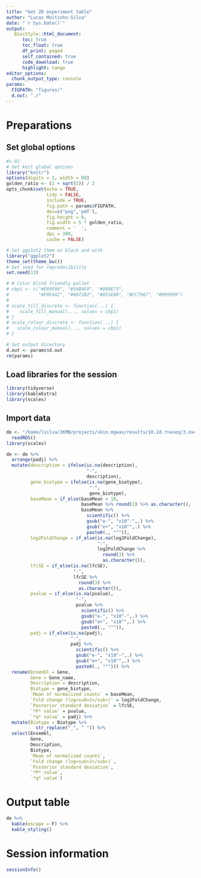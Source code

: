 ```yaml
---
title: "Get 2D experiment table"
author: "Lucas Moitinho-Silva"
date: "`r Sys.Date()`"
output:
   BiocStyle::html_document:
      toc: true
      toc_float: true
      df_print: paged
      self_contained: true
      code_download: true
      highlight: tango
editor_options:
  chunk_output_type: console
params:
  FIGPATH: "figures/"
  d.out: "./"
---
```

# Preparations

## Set global options

```r
#v.02
# Set knit global options
library("knitr")
options(digits = 2, width = 80)
golden_ratio <- (1 + sqrt(5)) / 2
opts_chunk$set(echo = TRUE,
               tidy = FALSE,
               include = TRUE,
               fig.path = params$FIGPATH,
               dev=c("png",'pdf'),
               fig.height = 6,
               fig.width = 5 * golden_ratio,
               comment = '  ',
               dpi = 300,
               cache = FALSE)

# Set ggplot2 them as black and with
library("ggplot2")
theme_set(theme_bw())
# Set seed for reproducibility
set.seed(13)

# # Color blind friendly pallet
# cbp1 <- c("#E69F00", "#56B4E9", "#009E73",
#           "#F0E442", "#0072B2", "#D55E00", "#CC79A7", "#999999")
# 
# scale_fill_discrete <- function(...) {
#    scale_fill_manual(..., values = cbp1)
# }
# scale_colour_discrete <- function(...) {
#   scale_colour_manual(..., values = cbp1)
# }

# Set output directory
d.out <- params$d.out
rm(params)
```


## Load libraries for the session

```r
library(tidyverse)
library(kableExtra)
library(scales)
```

## Import data
```r
de <- "/home/lsilva/IKMB/projects/skin.mgwas/results/10.2d.rnaseq/3.overview/DE.results.rds" %>% 
  readRDS()
library(scales)
```

```r
de <- de %>% 
  arrange(padj) %>% 
  mutate(description = ifelse(is.na(description), 
                              "-",
                              description),
         gene_biotype = ifelse(is.na(gene_biotype), 
                               "-",
                               gene_biotype),
         baseMean = if_else(baseMean < 10,
                            baseMean %>% round(3) %>% as.character(),
                            baseMean %>% 
                              scientific() %>%
                              gsub("e-", "x10^-",.) %>%
                              gsub("e+", "x10^",.) %>%
                              paste0(., "^")),
         log2FoldChange = if_else(is.na(log2FoldChange),
                                  "-",
                                  log2FoldChange %>% 
                                    round(3) %>%
                                    as.character()),
         lfcSE = if_else(is.na(lfcSE),
                         "-",
                         lfcSE %>% 
                           round(3) %>%
                           as.character()),
         pvalue = if_else(is.na(pvalue),
                          "-",
                          pvalue %>% 
                            scientific() %>%
                            gsub("e-", "x10^-",.) %>%
                            gsub("e+", "x10^",.) %>%
                            paste0(., "^")),
         padj = if_else(is.na(padj),
                        "-",
                        padj %>% 
                          scientific() %>%
                          gsub("e-", "x10^-",.) %>%
                          gsub("e+", "x10^",.) %>%
                          paste0(., "^"))) %>% 
  rename(Ensembl = Gene,
         Gene = Gene_name,
         Description = description,
         Biotype = gene_biotype,
         `Mean of normalized counts` = baseMean,
         `Fold change (log<sub>2</sub>)` = log2FoldChange, 
         `Posterior standard deviation` = lfcSE,
         `*P* value` = pvalue,
         `*q* value` = padj) %>% 
  mutate(Biotype = Biotype %>% 
           str_replace("_", " ")) %>% 
  select(Ensembl,
         Gene, 
         Description,
         Biotype, 
         `Mean of normalized counts`,
         `Fold change (log<sub>2</sub>)`, 
         `Posterior standard deviation`, 
         `*P* value`, 
         `*q* value`) 
```



# Output table
```r
de %>% 
  kable(escape = F) %>% 
  kable_styling()
```

# Session information

```r
sessionInfo()
```
